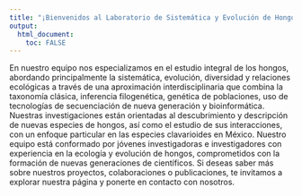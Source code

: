 ```yaml
---
title: "¡Bienvenidos al Laboratorio de Sistemática y Evolución de Hongos!"
output: 
  html_document:
    toc: FALSE
---
```


En nuestro equipo nos especializamos en el estudio integral de los hongos, abordando principalmente la sistemática, evolución, diversidad y relaciones ecológicas a través de una aproximación interdisciplinaria que combina la taxonomía clásica, inferencia filogenética, genética de poblaciones, uso de tecnologías de secuenciación de nueva generación y bioinformática. Nuestras investigaciones están orientadas al descubrimiento y descripción de nuevas especies de hongos, así como el estudio de sus interacciones, con un enfoque particular en las especies clavarioides en México. Nuestro equipo está conformado por jóvenes investigadoras e investigadores con experiencia en la ecología y evolución de hongos, comprometidos con la formación de nuevas generaciones de científicos. Si deseas saber más sobre nuestros proyectos, colaboraciones o publicaciones, te invitamos a explorar nuestra página y ponerte en contacto con nosotros.